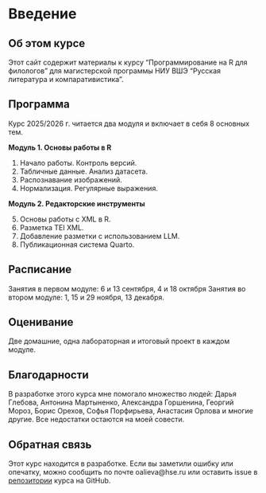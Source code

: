 # Введение {.unnumbered}

## Об этом курсе
Этот сайт содержит материалы к курсу “Программирование на R для филологов” для магистерской программы НИУ ВШЭ “Русская литература и компаративистика”.


## Программа

Курс 2025/2026 г. читается два модуля и включает в себя 8 основных тем.

**Модуль 1. Основы работы в R**

(@) Начало работы. Контроль версий.
(@) Табличные данные. Анализ датасета.
(@) Распознавание изображений.
(@) Нормализация. Регулярные выражения.

**Модуль 2. Редакторские инструменты**

(@) Основы работы с XML в R.
(@) Разметка TEI XML.
(@) Добавление разметки с использованием LLM.
(@) Публикационная система Quarto.


## Расписание

Занятия в первом модуле: 6 и 13 сентября, 4 и 18 октября Занятия во втором модуле: 1, 15 и 29 ноября, 13 декабря.

## Оценивание

Две домашние, одна лабораторная и итоговый проект в каждом модуле.

## Благодарности

В разработке этого курса мне помогало множество людей: Дарья Глебова, Антонина Мартыненко, Александра Горшенина, Георгий Мороз, Борис Орехов, Софья Порфирьева, Анастасия Орлова и многие другие. Все недостатки остаются на моей совести.

## Обратная связь

Этот курс находится в разработке. Если вы заметили ошибку или опечатку, можно сообщить по почте oalieva@hse.ru или оставить issue в [репозитории](https://github.com/locusclassicus/philology_2025/tree/main) курса на GitHub.
